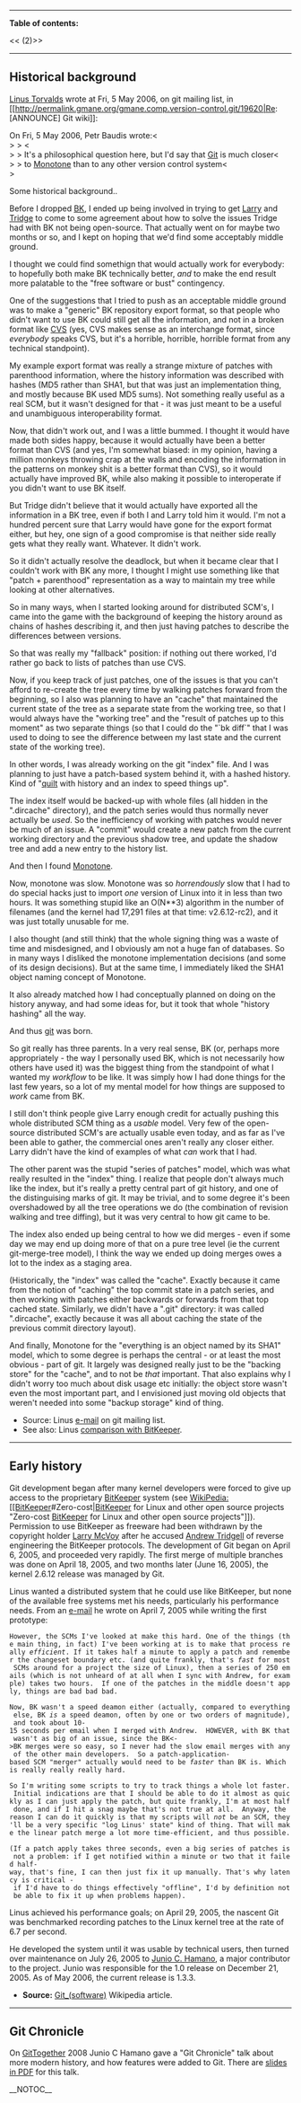 ----
<b>Table of contents:</b>

<<<!-- ! TOC here -->(2)>>
----
== Historical background ==

[[Linus Torvalds]] wrote at Fri, 5 May 2006, on git mailing list, in [[http://permalink.gmane.org/gmane.comp.version-control.git/19620|Re: [ANNOUNCE] Git wiki]]:

On Fri, 5 May 2006, Petr Baudis wrote:<<BR>>
> <<BR>>
> It's a philosophical question here, but I'd say that [[Git]] is much closer<<BR>>
> to [[Monotone]] than to any other version control system<<BR>>

Some historical background..

Before I dropped [[BitKeeper|BK]], I ended up being involved in trying to get [[Larry McVoy|Larry]] and 
[[Andrew Tridgell|Tridge]] to come to some agreement about how to solve the issues Tridge had 
with BK not being open-source. That actually went on for maybe two months 
or so, and I kept on hoping that we'd find some acceptably middle ground. 

I thought we could find somethign that would actually work for everybody: 
to hopefully both make BK technically better, <i>and</i> to make the end result 
more palatable to the "free software or bust" contingency.

One of the suggestions that I tried to push as an acceptable middle ground 
was to make a "generic" BK repository export format, so that people who 
didn't want to use BK could still get all the information, and not in a 
broken format like [[CVS]] (yes, CVS makes sense as an interchange format, 
since <i>everybody</i> speaks CVS, but it's a horrible, horrible, horrible 
format from any technical standpoint).

My example export format was really a strange mixture of patches with 
parenthood information, where the history information was described with 
hashes (MD5 rather than SHA1, but that was just an implementation thing, 
and mostly because BK used MD5 sums). Not something really useful as a 
real SCM, but it wasn't designed for that - it was just meant to be a 
useful and unambiguous interoperability format.

Now, that didn't work out, and I was a little bummed. I thought it would 
have made both sides happy, because it would actually have been a better 
format than CVS (and yes, I'm somewhat biased: in my opinion, having a 
million monkeys throwing crap at the walls and encoding the information in 
the patterns on monkey shit is a better format than CVS), so it would 
actually have improved BK, while also making it possible to interoperate 
if you didn't want to use BK itself.

But Tridge didn't believe that it would actually have exported all the 
information in a BK tree, even if both I and Larry told him it would. I'm 
not a hundred percent sure that Larry would have gone for the export 
format either, but hey, one sign of a good compromise is that neither side 
really gets what they really want. Whatever. It didn't work.

So it didn't actually resolve the deadlock, but when it became clear that 
I couldn't work with BK any more, I thought I might use something like 
that "patch + parenthood" representation as a way to maintain my tree 
while looking at other alternatives.

So in many ways, when I started looking around for distributed SCM's, I 
came into the game with the background of keeping the history around as 
chains of hashes describing it, and then just having patches to describe 
the differences between versions.

So that was really my "fallback" position: if nothing out there worked, 
I'd rather go back to lists of patches than use CVS. 

Now, if you keep track of just patches, one of the issues is that you 
can't afford to re-create the tree every time by walking patches forward 
from the beginning, so I also was planning to have an "cache" that 
maintained the current state of the tree as a separate state from the 
working tree, so that I would always have the "working tree" and the 
"result of patches up to this moment" as two separate things (so that I 
could do the "`bk diff`" that I was used to doing to see the difference 
between my last state and the current state of the working tree).

In other words, I was already working on the git "index" file. And I was 
planning to just have a patch-based system behind it, with a hashed 
history. Kind of "[[quilt]] with history and an index to speed things up".

The index itself would be backed-up with whole files (all hidden in the 
".dircache" directory), and the patch series would thus normally never 
actually be <i>used</i>. So the inefficiency of working with patches would 
never be much of an issue. A "commit" would create a new patch from the 
current working directory and the previous shadow tree, and update the 
shadow tree and add a new entry to the history list.

And then I found [[Monotone]].

Now, monotone was slow. Monotone was so <i>horrendously</i> slow that I had to 
do special hacks just to import <i>one</i> version of Linux into it in less 
than two hours. It was something stupid like an O(N**3) algorithm in the 
number of filenames (and the kernel had 17,291 files at that time: 
v2.6.12-rc2), and it was just totally unusable for me.

I also thought (and still think) that the whole signing thing was a waste 
of time and misdesigned, and I obviously am not a huge fan of databases. 
So in many ways I disliked the monotone implementation decisions (and some 
of its design decisions). But at the same time, I immediately liked the 
SHA1 object naming concept of Monotone.

It also already matched how I had conceptually planned on doing on the 
history anyway, and had some ideas for, but it took that whole "history 
hashing" all the way.

And thus [[git]] was born. 

So git really has three parents. In a very real sense, BK (or, perhaps 
more appropriately - the way I personally used BK, which is not 
necessarily how others have used it) was the biggest thing from the 
standpoint of what I wanted my <i>workflow</i> to be like. It was simply how I 
had done things for the last few years, so a lot of my mental model for 
how things are supposed to <i>work</i> came from BK. 

I still don't think people give Larry enough credit for actually pushing 
this whole distributed SCM thing as a <i>usable</i> model. Very few of the 
open-source distributed SCM's are actually usable even today, and as far 
as I've been able to gather, the commercial ones aren't really any closer 
either. Larry didn't have the kind of examples of what <i>can</i> work that I 
had.

The other parent was the stupid "series of patches" model, which was what 
really resulted in the "index" thing. I realize that people don't always 
much like the index, but it's really a pretty central part of git history, 
and one of the distinguising marks of git. It may be trivial, and to some 
degree it's been overshadowed by all the tree operations we do (the 
combination of revision walking and tree diffing), but it was very central 
to how git came to be.

The index also ended up being central to how we did merges - even if some 
day we may end up doing more of that on a pure tree level (ie the current 
git-merge-tree model), I think the way we ended up doing merges owes a lot 
to the index as a staging area.

(Historically, the "index" was called the "cache". Exactly because it came 
from the notion of "caching" the top commit state in a patch series, and 
then working with patches either backwards or forwards from that top 
cached state. Similarly, we didn't have a ".git" directory: it was 
called ".dircache", exactly because it was all about caching the state 
of the previous commit directory layout).

And finally, Monotone for the "everything is an object named by its SHA1" 
model, which to some degree is perhaps the central - or at least the most 
obvious - part of git. It largely was designed really just to be the 
"backing store" for the "cache", and to not be <i>that</i> important. That also 
explains why I didn't worry too much about disk usage etc initially: the 
object store wasn't even the most important part, and I envisioned just 
moving old objects that weren't needed into some "backup storage" kind of 
thing.

* Source: Linus [[http://permalink.gmane.org/gmane.comp.version-control.git/19620|e-mail]] on git mailing list.
* See also: Linus [[http://article.gmane.org/gmane.comp.version-control.bazaar-ng.general/18353|comparison with BitKeeper]].

-----
== Early history ==

Git development began after many kernel developers were forced to give up access to the proprietary [[BitKeeper]] system (see [[WikiPedia:[[BitKeeper]]#Zero-cost|[[BitKeeper]] for Linux and other open source projects "Zero-cost [[BitKeeper]] for Linux and other open source projects"]]).  Permission to use BitKeeper as freeware had been withdrawn by the copyright holder [[Larry McVoy]] after he accused [[Andrew Tridgell]] of reverse engineering the BitKeeper protocols.
The development of Git began on April 6, 2005, and proceeded very rapidly.  The first merge of multiple branches was done on April 18, 2005, and two months later (June 16, 2005), the kernel 2.6.12 release was managed by Git.

Linus wanted a distributed system that he could use like BitKeeper, but none of the available free systems met his needs, particularly his performance needs.  From an [[http://marc.theaimsgroup.com/?l=linux-kernel&m=111288700902396|e-mail]] he wrote on April 7, 2005 while writing the first prototype:

 However, the SCMs I've looked at make this hard. One of the things (the main thing, in fact) I've been working at is to make that process really <i>efficient</i>. If it takes half a minute to apply a patch and remember the changeset boundary etc. (and quite frankly, that's <i>fast</i> for most SCMs around for a project the size of Linux), then a series of 250 emails (which is not unheard of at all when I sync with Andrew, for example) takes two hours.  If one of the patches in the middle doesn't apply, things are bad bad bad.

 Now, BK wasn't a speed deamon either (actually, compared to everything else, BK <i>is</i> a speed deamon, often by one or two orders of magnitude), and took about 10-15 seconds per email when I merged with Andrew.  HOWEVER, with BK that wasn't as big of an issue, since the BK<->BK merges were so easy, so I never had the slow email merges with any of the other main developers.  So a patch-application-based SCM "merger" actually would need to be <i>faster</i> than BK is. Which is really really really hard.

 So I'm writing some scripts to try to track things a whole lot faster. Initial indications are that I should be able to do it almost as quickly as I can just apply the patch, but quite frankly, I'm at most half done, and if I hit a snag maybe that's not true at all.  Anyway, the reason I can do it quickly is that my scripts will <i>not</i> be an SCM, they'll be a very specific "log Linus' state" kind of thing. That will make the linear patch merge a lot more time-efficient, and thus possible.

 (If a patch apply takes three seconds, even a big series of patches is not a problem: if I get notified within a minute or two that it failed half-way, that's fine, I can then just fix it up manually. That's why latency is critical - if I'd have to do things effectively "offline", I'd by definition not be able to fix it up when problems happen).

Linus achieved his performance goals; on April 29, 2005, the nascent Git was benchmarked recording patches to the Linux kernel tree at the rate of 6.7 per second.

He developed the system until it was usable by technical users, then turned over
maintenance on July 26, 2005 to [[Junio C. Hamano]], a major contributor to the project.
Junio was responsible for the 1.0 release on December 21, 2005.
As of May 2006, the current release is 1.3.3.

* <b>Source:</b> [[WikiPedia:Git_(software)|Git_(software)]] Wikipedia article. 

-----
== Git Chronicle ==

On [[GitTogether]] 2008 Junio C Hamano gave a "Git Chronicle" talk about more modern history, and how features were added to Git.  There are [[http://www.kernel.org/~junio/200810-Chron.pdf|slides in PDF]] for this talk.

__NOTOC__